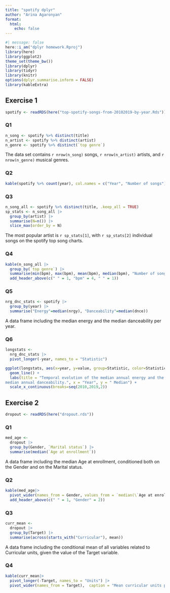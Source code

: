 ```yaml
---
title: "spotify dplyr"
author: "Arina Agaronyan"
format: 
  html: 
    echo: false 
---
```



```r
#| message: false
here::i_am("dplyr homework.Rproj")
library(here)
library(ggplot2)
theme_set(theme_bw())
library(dplyr)
library(tidyr)
library(knitr)
options(dplyr.summarise.inform = FALSE)
library(kableExtra)
```


## Exercise 1

```r
spotify <- readRDS(here("top-spotify-songs-from-20102019-by-year.Rds"))
```



### Q1

```r
n_song <- spotify %>% distinct(title)
n_artist <- spotify %>% distinct(artist)
n_genre <- spotify %>% distinct(`top genre`)
```

The data set contains `r nrow(n_song)` songs, `r nrow(n_artist)` artists, and `r nrow(n_genre)` musical genres.



### Q2

```r
kable(spotify %>% count(year), col.names = c("Year", "Number of songs"), caption = "Number of songs on the spotify top song charts per year", align = "cr")
```



### Q3

```r
n_song_all <- spotify %>% distinct(title, .keep_all = TRUE)
sp_stats <- n_song_all |>
  group_by(artist) |>
  summarise(N=n()) |>
  slice_max(order_by = N)
```

The most popular artist is `r sp_stats[1]`, with `r sp_stats[2]` individual songs on the spotify top song charts.



### Q4

```r
kable(n_song_all |>
  group_by(`top genre`) |>
  summarise(min(bpm), max(bpm), mean(bpm), median(bpm), "Number of songs"=n()), caption = "Minimum, maximum, mean and median bpm for each musical genre", align = "lccccc", col.names = c("Musical genre", "Minimum", "Maximum", "Mean", "Median", "Number of songs"), digits = 0) %>%
  add_header_above(c(" " = 1, "bpm" = 4, " " = 1))
```



### Q5

```r
nrg_dnc_stats <- spotify |>
  group_by(year) |>
  summarise("Energy"=median(nrgy), "Danceability"=median(dnce))
```
A data frame including the median energy and the median danceability per year.



### Q6

```r
longstats <- 
  nrg_dnc_stats |>
  pivot_longer(-year, names_to = "Statistic")
```

```r
ggplot(longstats, aes(x=year, y=value, group=Statistic, color=Statistic))+
  geom_line() +
  labs(title = "Temporal evolution of the median annual energy and the
median annual danceability.", x = "Year", y = " Median") +
  scale_x_continuous(breaks=seq(2010,2019,2))
```



## Exercise 2

```r
dropout <- readRDS(here("dropout.rds"))
```



### Q1

```r
med_age <- 
  dropout |>
  group_by(Gender, `Marital status`) |>
  summarise(median(`Age at enrollment`))
```
A data frame including the median Age at enrollment, conditioned both on the Gender and on the Marital status.
  


### Q2
  
```r
kable(med_age|>
  pivot_wider(names_from = Gender, values_from = `median(\`Age at enrollment\`)`), caption = "Median age at enrollment by marital status and gender", align = "lcc", digits = 0) %>%
  add_header_above(c(" " = 1, "Gender" = 2))
```



### Q3

```r
curr_mean <- 
  dropout |>
  group_by(Target) |>
  summarise(across(starts_with("Curricular"), mean))
```
A data frame including the conditional mean of all variables related to Curricular units, given the value of the Target variable.



### Q4

```r
kable(curr_mean|>
  pivot_longer(-Target, names_to = "Units") |>
  pivot_wider(names_from = Target),  caption = "Mean curricular units per target", digits = 2, align = "lccc")
```